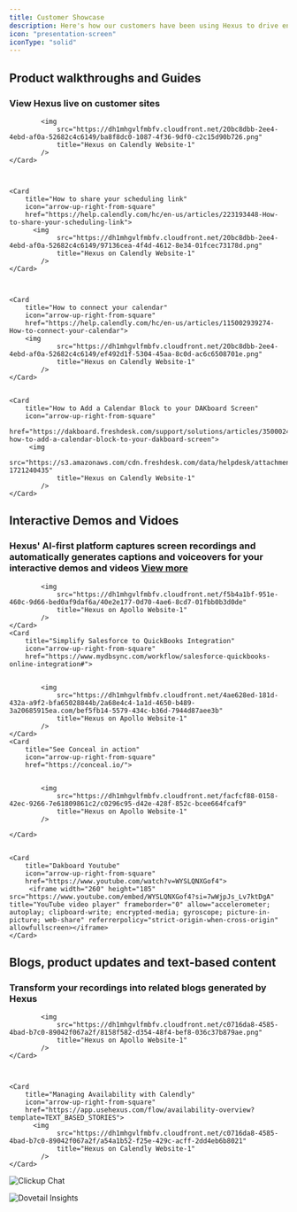 ```yaml
---
title: Customer Showcase
description: Here's how our customers have been using Hexus to drive engagement and onboarding
icon: "presentation-screen"
iconType: "solid"
---
```


## Product walkthroughs and Guides
### View Hexus live on customer sites

<CardGroup cols={2}>
    <Card
        title="How to Set up Invitee Questions"
        icon="arrow-up-right-from-square"
        href="https://help.calendly.com/hc/en-us/articles/14076808543511-How-to-add-or-remove-invitee-questions#how-to-add-or-remove-invitee-questions-0-0">

            <img
                src="https://dh1mhgvlfmbfv.cloudfront.net/20bc8dbb-2ee4-4ebd-af0a-52682c4c6149/ba8f8dc0-1087-4f36-9df0-c2c15d90b726.png"
                title="Hexus on Calendly Website-1"
            />
    </Card>



    <Card
        title="How to share your scheduling link"
        icon="arrow-up-right-from-square"
        href="https://help.calendly.com/hc/en-us/articles/223193448-How-to-share-your-scheduling-link">
          <img
                src="https://dh1mhgvlfmbfv.cloudfront.net/20bc8dbb-2ee4-4ebd-af0a-52682c4c6149/97136cea-4f4d-4612-8e34-01fcec73178d.png"
                title="Hexus on Calendly Website-1"
            />
    </Card>



    <Card
        title="How to connect your calendar"
        icon="arrow-up-right-from-square"
        href="https://help.calendly.com/hc/en-us/articles/115002939274-How-to-connect-your-calendar">
        <img
                src="https://dh1mhgvlfmbfv.cloudfront.net/20bc8dbb-2ee4-4ebd-af0a-52682c4c6149/ef492d1f-5304-45aa-8c0d-ac6c6508701e.png"
                title="Hexus on Calendly Website-1"
            />
    </Card>


    <Card
        title="How to Add a Calendar Block to your DAKboard Screen"
        icon="arrow-up-right-from-square"
        href="https://dakboard.freshdesk.com/support/solutions/articles/35000245107-how-to-add-a-calendar-block-to-your-dakboard-screen">
         <img
                src="https://s3.amazonaws.com/cdn.freshdesk.com/data/helpdesk/attachments/production/35238255685/original/mZcpk7Rdw2qUn_ypQ140glybE8SbWRK35g.gif?1721240435"
                title="Hexus on Calendly Website-1"
            />
    </Card>
</CardGroup>



## Interactive Demos and Vidoes
### Hexus' AI-first platform captures screen recordings and automatically generates captions and voiceovers for your interactive demos and videos <a href="https://www.hexus.ai/showcase">View more</a>
<CardGroup cols={2}>
    <Card
        title="See Knownwell in action"
        icon="arrow-up-right-from-square"
        href="https://knownwell.com/demo/">


            <img
                src="https://dh1mhgvlfmbfv.cloudfront.net/f5b4a1bf-951e-460c-9d66-bed0af9daf6a/40e2e177-0d70-4ae6-8cd7-01fbb0b3d0de"
                title="Hexus on Apollo Website-1"
            />
    </Card>
    <Card
        title="Simplify Salesforce to QuickBooks Integration"
        icon="arrow-up-right-from-square"
        href="https://www.mydbsync.com/workflow/salesforce-quickbooks-online-integration#">


            <img
                src="https://dh1mhgvlfmbfv.cloudfront.net/4ae628ed-181d-432a-a9f2-bfa65028844b/2a68e4c4-1a1d-4650-b489-3a20685915ea.com/bef5fb14-5579-434c-b36d-7944d87aee3b"
                title="Hexus on Apollo Website-1"
            />
    </Card>
    <Card
        title="See Conceal in action"
        icon="arrow-up-right-from-square"
        href="https://conceal.io/">


            <img
                src="https://dh1mhgvlfmbfv.cloudfront.net/facfcf88-0158-42ec-9266-7e61809861c2/c0296c95-d42e-428f-852c-bcee664fcaf9"
                title="Hexus on Apollo Website-1"
            />

    </Card>


    <Card
        title="Dakboard Youtube"
        icon="arrow-up-right-from-square"
        href="https://www.youtube.com/watch?v=WYSLQNXGof4">
         <iframe width="260" height="185" src="https://www.youtube.com/embed/WYSLQNXGof4?si=7wWjpJs_Lv7ktDgA" title="YouTube video player" frameborder="0" allow="accelerometer; autoplay; clipboard-write; encrypted-media; gyroscope; picture-in-picture; web-share" referrerpolicy="strict-origin-when-cross-origin" allowfullscreen></iframe>
    </Card>
</CardGroup>

## Blogs, product updates and text-based content
### Transform your recordings into related blogs generated by Hexus
<CardGroup cols={2}>
    <Card
        title="Scale Your Outbound Success: A Guide to Apollo's Core Features"
        icon="arrow-up-right-from-square"
        href="https://app.usehexus.com/flow/apollo-blog?template=TEXT_BASED_STORIES">


            <img
                src="https://dh1mhgvlfmbfv.cloudfront.net/c0716da8-4585-4bad-b7c0-89042f067a2f/8158f582-d354-48f4-bef8-036c37b879ae.png"
                title="Hexus on Apollo Website-1"
            />
    </Card>



    <Card
        title="Managing Availability with Calendly"
        icon="arrow-up-right-from-square"
        href="https://app.usehexus.com/flow/availability-overview?template=TEXT_BASED_STORIES">
          <img
                src="https://dh1mhgvlfmbfv.cloudfront.net/c0716da8-4585-4bad-b7c0-89042f067a2f/a54a1b52-f25e-429c-acff-2dd4eb6b8021"
                title="Hexus on Calendly Website-1"
            />
    </Card>

  <Card
        title="Introducting Clickup Chat"
        icon="arrow-up-right-from-square"
        href="https://app.usehexus.com/flow/availability-overview?template=TEXT_BASED_STORIES">
          <img
                src="https://app.usehexus.com/flow/Chat_Apps_Are_Stuck_in_2014._Here's_How_We're_Changing_That.__0c9a450d-4f74-42cd-bd23-9b25d54b31e5"
                title="Clickup Chat"
            />
    </Card>

  <Card
        title="Meet the New Dovetail Insights Experience"
        icon="arrow-up-right-from-square"
        href="https://app.usehexus.com/flow/Meet_the_New_Dovetail_Insights_Experience—Customer_Understanding_at_the_Speed_of_Conversation__ef0b298f-0915-4c04-873f-6a3144c85e53">
          <img
                src="https://dh1mhgvlfmbfv.cloudfront.net/bacb95e3-06e3-4ca6-9fe5-4c45af1a347f/f1a39e3e-c2b1-44e4-b78e-6b46ab4951a2"
                title="Dovetail Insights"
            />
    </Card>
</CardGroup>
